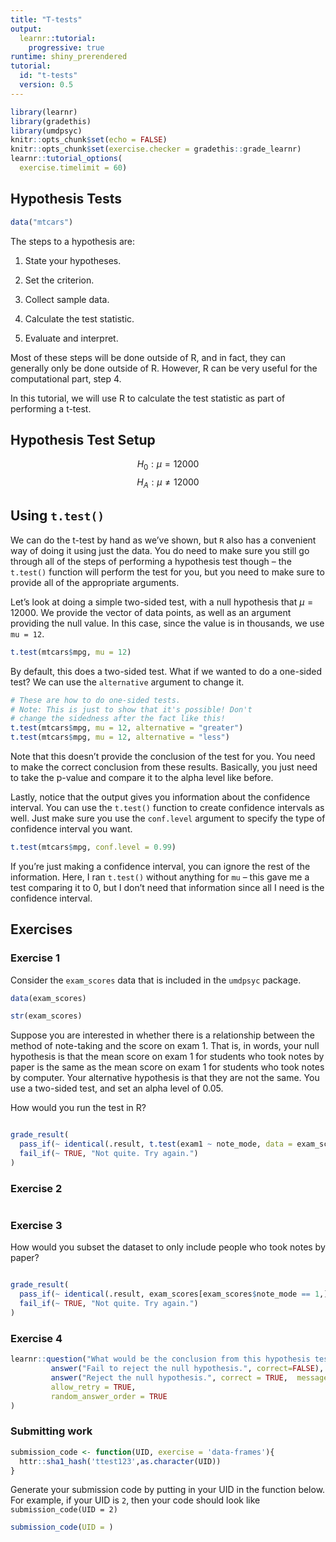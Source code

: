 ```yaml
---
title: "T-tests"
output: 
  learnr::tutorial:
    progressive: true
runtime: shiny_prerendered
tutorial:
  id: "t-tests"
  version: 0.5
---
```



```r
library(learnr)
library(gradethis)
library(umdpsyc)
knitr::opts_chunk$set(echo = FALSE)
knitr::opts_chunk$set(exercise.checker = gradethis::grade_learnr)
learnr::tutorial_options(
  exercise.timelimit = 60)

```

## Hypothesis Tests

```r
data("mtcars")
```

The steps to a hypothesis are:

1) State your hypotheses.

2) Set the criterion.

3) Collect sample data.

4) Calculate the test statistic.

5) Evaluate and interpret.

Most of these steps will be done outside of R, and in fact, they can generally only be done outside of R. However, R can be very useful for the computational part, step 4. 

In this tutorial, we will use R to calculate the test statistic as part of performing a t-test.

## Hypothesis Test Setup

$$H_0: \mu = 12000 $$
$$H_A: \mu \ne 12000$$


## Using `t.test()`

We can do the t-test by hand as we've shown, but `R` also has a convenient way of doing it using just the data. You do need to make sure you still go through all of the steps of performing a hypothesis test though --  the `t.test()` function will perform the test for you, but you need to make sure to provide all of the appropriate arguments.

Let's look at doing a simple two-sided test, with a null hypothesis that $\mu = 12000$. We provide the vector of data points, as well as an argument providing the null value. In this case, since the value is in thousands, we use `mu = 12`. 

```r
t.test(mtcars$mpg, mu = 12)
```

By default, this does a two-sided test. What if we wanted to do a one-sided test? We can use the `alternative` argument to change it.

```r
# These are how to do one-sided tests.
# Note: This is just to show that it's possible! Don't 
# change the sidedness after the fact like this!
t.test(mtcars$mpg, mu = 12, alternative = "greater")
t.test(mtcars$mpg, mu = 12, alternative = "less")
```

Note that this doesn't provide the conclusion of the test for you. You need to make the correct conclusion from these results. Basically, you just need to take the p-value and compare it to the alpha level like before. 

Lastly, notice that the output gives you information about the confidence interval. You can use the `t.test()` function to create confidence intervals as well. Just make sure you use the `conf.level` argument to specify the type of confidence interval you want.

```r
t.test(mtcars$mpg, conf.level = 0.99)
```

If you're just making a confidence interval, you can ignore the rest of the information. Here, I ran `t.test()` without anything for `mu` -- this gave me a test comparing it to 0, but I don't need that information since all I need is the confidence interval. 

## Exercises

### Exercise 1

Consider the `exam_scores` data that is included in the `umdpsyc` package. 

```r
data(exam_scores)
```

```r
str(exam_scores)
```

Suppose you are interested in whether there is a relationship between the method of note-taking and the score on exam 1. That is, in words, your null hypothesis is that the mean score on exam 1 for students who took notes by paper is the same as the mean score on exam 1 for students who took notes by computer. Your alternative hypothesis is that they are not the same. You use a two-sided test, and set an alpha level of 0.05. 

How would you run the test in R?

```r

```


```r
grade_result(
  pass_if(~ identical(.result, t.test(exam1 ~ note_mode, data = exam_scores)), "Good job!"),
  fail_if(~ TRUE, "Not quite. Try again.")
)

```
### Exercise 2



```r

```

### Exercise 3

How would you subset the dataset to only include people who took notes by paper? 

```r

```

```r
grade_result(
  pass_if(~ identical(.result, exam_scores[exam_scores$note_mode == 1,]), "Good job!"),
  fail_if(~ TRUE, "Not quite. Try again.")
)

```

### Exercise 4

```r
learnr::question("What would be the conclusion from this hypothesis test?",
         answer("Fail to reject the null hypothesis.", correct=FALSE),
         answer("Reject the null hypothesis.", correct = TRUE,  message = "Good job!"),
         allow_retry = TRUE,
         random_answer_order = TRUE
)
```

### Submitting work

```r
submission_code <- function(UID, exercise = 'data-frames'){
  httr::sha1_hash('ttest123',as.character(UID))
}
```

Generate your submission code by putting in your UID in the function below. For example, if your UID is `2`, then your code should look like `submission_code(UID = 2)`
```r
submission_code(UID = )
```
